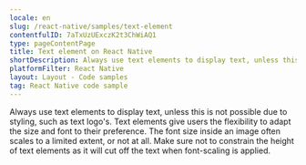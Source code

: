 ```yaml
---
locale: en
slug: /react-native/samples/text-element
contentfulID: 7aTxUzUExczK2t3ChWiAQ1
type: pageContentPage
title: Text element on React Native
shortDescription: Always use text elements to display text, unless this is not possible due to styling, such as text logo's.
platformFilter: React Native
layout: Layout - Code samples
tag: React Native code sample
---
```


Always use text elements to display text, unless this is not possible due to styling, such as text logo's. Text elements give users the flexibility to adapt the size and font to their preference. The font size inside an image often scales to a limited extent, or not at all. Make sure not to constrain the height of text elements as it will cut off the text when font-scaling is applied.

<CodeSample id="text-element" locale="en" platform="react native"/>